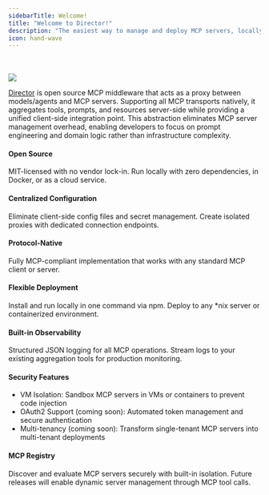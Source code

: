 ```yaml
---
sidebarTitle: Welcome!
title: "Welcome to Director!"
description: "The easiest way to manage and deploy MCP servers, locally or in the cloud."
icon: hand-wave
---
```



<BetaBadge />
<br />
<br />

<Frame caption="Director overview">
  <img src="../images/director-highlevel-overview.webp" />
</Frame>

[Director](https://director.run) is open source MCP middleware that acts as a proxy between models/agents and MCP servers. Supporting all MCP transports natively, it aggregates tools, prompts, and resources server-side while providing a unified client-side integration point. This abstraction eliminates MCP server management overhead, enabling developers to focus on prompt engineering and domain logic rather than infrastructure complexity.

#### Open Source
MIT-licensed with no vendor lock-in. Run locally with zero dependencies, in Docker, or as a cloud service.
#### Centralized Configuration
Eliminate client-side config files and secret management. Create isolated proxies with dedicated connection endpoints.
#### Protocol-Native
Fully MCP-compliant implementation that works with any standard MCP client or server.
#### Flexible Deployment
Install and run locally in one command via npm. Deploy to any *nix server or containerized environment.
#### Built-in Observability
Structured JSON logging for all MCP operations. Stream logs to your existing aggregation tools for production monitoring.
#### Security Features
- VM Isolation: Sandbox MCP servers in VMs or containers to prevent code injection
- OAuth2 Support (coming soon): Automated token management and secure authentication
- Multi-tenancy (coming soon): Transform single-tenant MCP servers into multi-tenant deployments
#### MCP Registry
Discover and evaluate MCP servers securely with built-in isolation. Future releases will enable dynamic server management through MCP tool calls.
